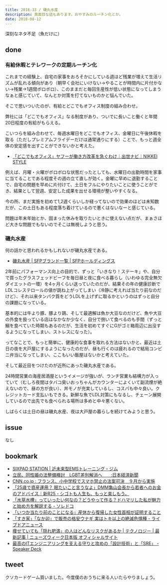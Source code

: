 ```yaml
---
title: 2018-33 / 磯丸水産
description: 真面目な話もあります。おやすみのルーチン化とか。
date: 2018-08-12
---
```


深刻なネタ不足（魚だけに）

done
----

###  有給休暇とテレワークの定期ルーチン化

これまでの経験上、自宅の家事をおろそかにしている週ほど残業が増えて生活リズムが乱れる傾向があり（朝早く会社にいけない→やることが時間内に片付かない→残業→1週間ボロボロ）、このままだと毎回生産性が低い状態になってしまうなぁと感じていて、なんとか対策を打てないものかと悩んでいた。

そこで思いついたのが、有給とどこでもオフィス制度の組み合わせ。

弊社には「どこでもオフィス」なる制度があり、ついでに長いこと働くと年間20日程度の有給がもらえる。

こいつらを組み合わせて、毎週水曜日をどこでもオフィス、金曜日に午後休暇を取る（ただしプレミアムフライデーだけは通常通りにする）ことで、もっと週全体の安定感を出すことができないかと考えた。

- [「どこでもオフィス」ヤフーが働き方改革を急ぐわけ｜出世ナビ｜NIKKEI STYLE](https://style.nikkei.com/article/DGXMZO08609480Q6A021C1000000)

例えば、月曜・火曜がボロボロな状態だったとしても、水曜日の出勤時間を家事に当てることである程度その週の立て直しが効く。金曜に早めに退勤することで、自宅の問題を早めに片付けて、土日をフルにやりたいことに使うことができ、結果として翌週、安定した成果を出せる環境が整いやすくなる。

今の所、まだ実施を初めて1,2週くらいしか経ってないので効果のほどは未知数だが、この土日もある程度落ち着けているので悪くはないなーと感じている。

問題は年末年始とか、固まった休みを取りたいときに使えない点だが、まぁさほど大きな問題でもないのでそこは無視しようと思う。

###  磯丸水産

何の話かと思われるかもしれないが磯丸水産である。

- [磯丸水産 | SFPブランド一覧 | SFPホールディングス](https://www.sfpdining.jp/brand/isomaru/)

2年前にパフォーマンス向上の目的で、ずっと「いきなり！ステーキ」や、自分で買ったグラスフェッドビーフを毎日昼と夜に食べる暮らし（いわゆる完全無欠ダイエットの一環）を4ヶ月くらい送っていたのだが、結果その年の健康診断でLDLコレステロールの値が跳ね上がってしまい（冷静に考えれば当たり前なのだけど）、それ以来タンパク質をどうLDLを上げずに取るかというのはずっと自分の課題になっている。

基本的には牛より豚、豚より鶏、そして最適解は魚か大豆なのだけど、魚や大豆の外食を扱っている店はなかなか少なく、自分で捌いて食べるのも手間（ずっと鰯を食べていた時期もあるのだが、生活を初めてすぐにGがゴミ箱周辺に出没するようになってしまい、ストレスになった）。

ってなことで、もっと簡単に、健康的な食事を取れる方法はないかと、最近は土日の夜を大戸屋にするようになったのだが、昼も行くのは疲れるので結局コンビニ弁当になってしまい、ここもいい飯屋はないかと考えていた。

そして最近目をつけたのが近所にあった磯丸水産である。

24時間営業の海産居酒屋というイメージが強いが、ランチ営業も結構力が入っていて（むしろ夜間はタバコ臭いおっちゃんがカウンターによくいて副流煙が絶えないので、昼の方が良い）、丼モノが充実しているし、コスパも中々良い。クレジットカード支払いもできる。新鮮な魚でLDL対策にもなるし、チェーン展開しているので出先でも食べられる場所は多めと中々悪くない。

しばらくは土日の昼は磯丸水産、夜は大戸屋の暮らしを続けてみようと思う。

issue
----

なし

bookmark
----

- [SIXPAD STATION | 近未来型EMSトレーニング・ジム](https://www.sixpad-station.com/assets/images/home/img_main03-pc.webp?20190507)
- [立民、同性婚の法整備検討　LGBT差別解消へ　　:日本経済新聞](https://www.nikkei.com/article/DGXMZO33573420Q8A730C1PP8000/)
- [CNN.co.jp : フランス、小中学校でスマホ禁止の法案可決　９月から実施](https://www.cnn.co.jp/tech/35123369.html)
- [「25歳で資産運用？ 眠たいこと言うなよ」DMM亀山会長から若者へのお金のアドバイス｜新R25 - シゴトも人生も、もっと楽しもう。](https://r25.jp/article/573779825706368119)
- [「水草水槽」っていったい何なの？どうやって作る？ドハマリした私が魅力と始め方を解説する - ソレドコ](https://srdk.rakuten.jp/entry/2018/08/01/110000)
- [「いつか当たり前のことになる」産休から復帰した女性首相が証明すること](https://www.buzzfeed.com/jp/saoriibuki/tokyoidai-nz-ardern)
- [「すき家」「なか卯」で販売の格安ウナギ 実はトキ以上の絶滅危惧種 - ライブドアニュース](https://news.livedoor.com/article/detail/15110245/)
- [痩せていても「隠れ肥満」の人はどんなリスクがあるか | テクノロジー | 最新記事 | ニューズウィーク日本版 オフィシャルサイト](https://www.newsweekjapan.jp/stories/technology/2018/08/post-10744.php)
- [最高のITエンジニアリングを支える守りと攻めの「設計技術」と「SRE」 - Speaker Deck](https://speakerdeck.com/katsuhisa91/zui-gao-falseitenziniaringuwozhi-erushou-ritogong-mefalse-she-ji-ji-shu-to-sre)

tweet
----

クソカードゲーム買いました。今度僕のおうちに来る人いたらやりましょう。

<Tweet tweetLink="https://twitter.com/legnoh/status/1027735200090865665" />
